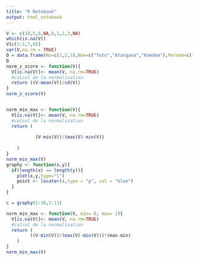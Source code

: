 ```yaml
---
title: "R Notebook"
output: html_notebook
---
```


```r
V <- c(10,5,6,NA,8,1,2,3,NA)
which(is.na(V))
V[c(1:5,7,8)]
var(V,na.rm = TRUE)
D = data.frame(No=c(1,2,3),Nom=c("Toto","Atangana","Kamdem"),Pernom=c("Paul","Ide","Karl"),Age=c(21,23,18))
D
norm_z_score <- function(V){
  V[is.na(V)]<- mean(V, na.rm=TRUE)
  #calcul de la normalisation
  return ((V-mean(V))/sd(V))
}
norm_z_score(V)


norm_min_max <- function(V){
  V[is.na(V)]<- mean(V, na.rm=TRUE)
  #calcul de la normalisation
  return (
         
           (V-min(V))/(max(V)-min(V))
           
    )
}
norm_min_max(V)
graphy <- function(x,y){
  if(length(x) == length(y)){
    plot(x,y,type="l")
    point <- locator(4,type = "p", col = "blue")
  }
}

c = graphy(1:10,2:11)
```


```r
norm_min_max <- function(V, min= 0, max= 1){
  V[is.na(V)]<- mean(V, na.rm=TRUE)
  #calcul de la normalisation
  return (
         ((V-min(V))/(max(V)-min(V)))*(max-min)
    )
}
norm_min_max(V)
```